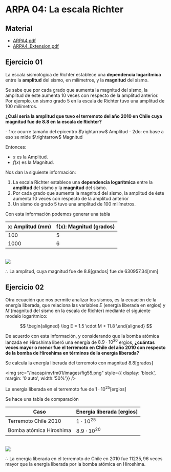 # ARPA 04: La escala Richter

## Material
- [ARPA4.pdf](/inacap/mvfm01/docs/ARPA14.pdf)
- [ARPA4_Extension.pdf](/inacap/mvfm01/docs/ARPA14_Extension.pdf)

## Ejercicio 01

La escala sismológica de Richter establece una **dependencia logarítmica** entre la **amplitud** del sismo, en milímetros, y la **magnitud** del sismo.

Se sabe que por cada grado que aumenta la magnitud del sismo, la amplitud de éste aumenta 10 veces con respecto de la amplitud anterior. Por ejemplo, un sismo grado 5 en la escala de Richter tuvo una amplitud de 100 milímetros.

**¿Cuál sería la amplitud que tuvo el terremoto del año 2010 en Chile cuya magnitud fue de 8.8 en la escala de Richter?**

<Solution>
- 1ro: ocurre tamaño del epicentro $\rightarrow$ Amplitud
- 2do: en base a eso se mide $\rightarrow$ Magnitud

Entonces:

- $x$ es la Amplitud.
- $f(x)$ es la Magnitud.

Nos dan la siguiente información:

1. La escala Richter establece una **dependencia logarítmica** entre la **amplitud** del sismo y la **magnitud** del sismo.
2. Por cada grado que aumenta la magnitud del sismo, la amplitud de éste aumenta 10 veces con respecto de la amplitud anterior
3. Un sismo de grado 5 tuvo una amplitud de 100 milímetros.

Con esta información podemos generar una tabla

|x: Amplitud (mm)|f(x): Magnitud (grados)|
|---|---|
|100|5|
|1000|6|

<br/>
<img
	src="/inacap/mvfm01/images/fig54.png"
	style={{ display: 'block', margin: '0 auto', width:'40%'}}
/>
<br/>

$\therefore$ La amplitud, cuya magnitud fue de $8.8$[grados] fue de $630957.34$[mm]
</Solution>

## Ejercicio 02

Otra ecuación que nos permite analizar los sismos, es la ecuación de la energía liberada, que relaciona las variables $E$ (energía liberada en ergios) y $M$ (magnitud del sismo en la escala de Richter) mediante el siguiente modelo logarítmico:

$$
\begin{aligned}
\log E = 1.5 \cdot M + 11.8
\end{aligned}
$$

De acuerdo con esta información, y considerando que la bomba atómica lanzada en Hiroshima liberó una energía de $8.9 \cdot 10^{20}$ ergios, **¿cuántas veces mayor o menor fue el terremoto en Chile del año 2010 con respecto de la bomba de Hiroshima en términos de la energía liberada?** 

<Solution>
Se calcula la energía liberada del terremoto con magnitud 8.8[grados]

<img
	src="/inacap/mvfm01/images/fig55.png"
	style={{ display: 'block', margin: '0 auto', width:'50%'}}
/>
<br/>

La energía liberada en el terremoto fue de $1 \cdot 10^{25}$[ergios]

Se hace una tabla de comparación

|Caso|Energía liberada [ergios]|
|---|---|
|Terremoto Chile 2010|$1 \cdot 10^{25}$|
|Bomba atómica Hiroshima|$8.9 \cdot 10^{20}$|

<br/>
<img
	src="/inacap/mvfm01/images/fig56.png"
	style={{ display: 'block', margin: '0 auto', width:'40%'}}
/>
<br/>

$\therefore$ La energía liberada en el terremoto de Chile en 2010 fue $11235,96$ veces mayor que la energía liberada por la bomba atómica en Hiroshima.
</Solution>

